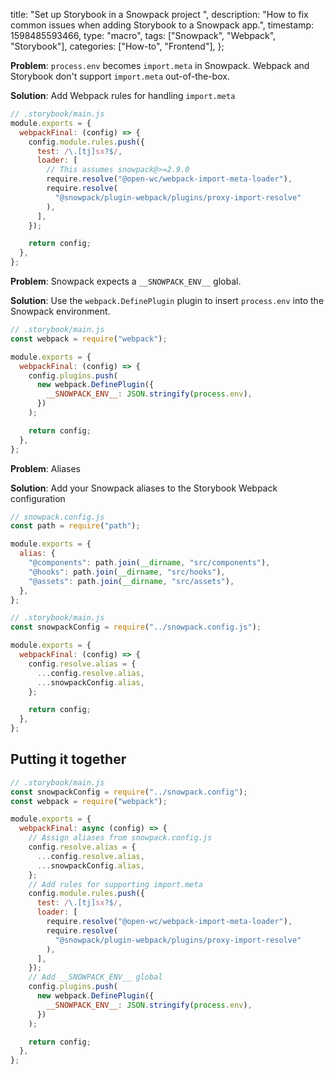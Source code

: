   title: "Set up Storybook in a Snowpack project ",
  description:
    "How to fix common issues when adding Storybook to a Snowpack app.",
  timestamp: 1598485593466,
  type: "macro",
  tags: ["Snowpack", "Webpack", "Storybook"],
  categories: ["How-to", "Frontend"],
};

**Problem**: `process.env` becomes `import.meta` in Snowpack. Webpack and
Storybook don't support `import.meta` out-of-the-box.

**Solution**: Add Webpack rules for handling `import.meta`

```js
// .storybook/main.js
module.exports = {
  webpackFinal: (config) => {
    config.module.rules.push({
      test: /\.[tj]sx?$/,
      loader: [
        // This assumes snowpack@>=2.9.0
        require.resolve("@open-wc/webpack-import-meta-loader"),
        require.resolve(
          "@snowpack/plugin-webpack/plugins/proxy-import-resolve"
        ),
      ],
    });

    return config;
  },
};
```

**Problem**: Snowpack expects a `__SNOWPACK_ENV__` global.

**Solution**: Use the `webpack.DefinePlugin` plugin to insert `process.env` into the
Snowpack environment.

```js
// .storybook/main.js
const webpack = require("webpack");

module.exports = {
  webpackFinal: (config) => {
    config.plugins.push(
      new webpack.DefinePlugin({
        __SNOWPACK_ENV__: JSON.stringify(process.env),
      })
    );

    return config;
  },
};
```

**Problem**: Aliases

**Solution**: Add your Snowpack aliases to the Storybook Webpack configuration

```js
// snowpack.config.js
const path = require("path");

module.exports = {
  alias: {
    "@components": path.join(__dirname, "src/components"),
    "@hooks": path.join(__dirname, "src/hooks"),
    "@assets": path.join(__dirname, "src/assets"),
  },
};
```

```js
// .storybook/main.js
const snowpackConfig = require("../snowpack.config.js");

module.exports = {
  webpackFinal: (config) => {
    config.resolve.alias = {
      ...config.resolve.alias,
      ...snowpackConfig.alias,
    };

    return config;
  },
};
```

## Putting it together

```js
// .storybook/main.js
const snowpackConfig = require("../snowpack.config");
const webpack = require("webpack");

module.exports = {
  webpackFinal: async (config) => {
    // Assign aliases from snowpack.config.js
    config.resolve.alias = {
      ...config.resolve.alias,
      ...snowpackConfig.alias,
    };
    // Add rules for supporting import.meta
    config.module.rules.push({
      test: /\.[tj]sx?$/,
      loader: [
        require.resolve("@open-wc/webpack-import-meta-loader"),
        require.resolve(
          "@snowpack/plugin-webpack/plugins/proxy-import-resolve"
        ),
      ],
    });
    // Add __SNOWPACK_ENV__ global
    config.plugins.push(
      new webpack.DefinePlugin({
        __SNOWPACK_ENV__: JSON.stringify(process.env),
      })
    );

    return config;
  },
};
```
